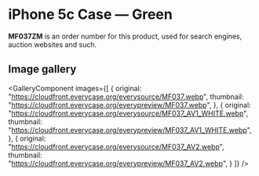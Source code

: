 
# iPhone 5c Case — Green

<Callout type='info' emoji='👉🏻'>**MF037ZM** is an order number for this product, used for search engines, auction websites and such.</Callout>

## Image gallery

<GalleryComponent
    images={[
      {
        original: "https://cloudfront.everycase.org/everysource/MF037.webp",
        thumbnail: "https://cloudfront.everycase.org/everypreview/MF037.webp",
      },
      {
        original: "https://cloudfront.everycase.org/everysource/MF037_AV1_WHITE.webp",
        thumbnail: "https://cloudfront.everycase.org/everypreview/MF037_AV1_WHITE.webp",
      },
      {
        original: "https://cloudfront.everycase.org/everysource/MF037_AV2.webp",
        thumbnail: "https://cloudfront.everycase.org/everypreview/MF037_AV2.webp",
      }
    ]}
  />
